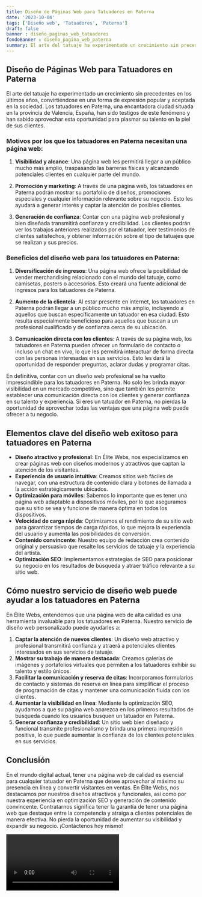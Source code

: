 ```yaml
---
title: Diseño de Páginas Web para Tatuadores en Paterna
date: '2023-10-04'
tags: ['Diseño web', 'Tatuadores', 'Paterna']
draft: false
banner : diseño_paginas_web_tatuadores
fondoBanner : diseño_pagina_web_paterna
summary: El arte del tatuaje ha experimentado un crecimiento sin precedentes en los últimos años, convirtiéndose en una forma de expresión popular y aceptada en la sociedad. Los tatuadores en Paterna, una encantadora ciudad situada en la provincia de Valencia, España, han sido testigos de este fenómeno y han sabido aprovechar esta oportunidad para plasmar su talento en la piel de sus clientes.
---
```


## Diseño de Páginas Web para Tatuadores en Paterna

El arte del tatuaje ha experimentado un crecimiento sin precedentes en los últimos años, convirtiéndose en una forma de expresión popular y aceptada en la sociedad. Los tatuadores en Paterna, una encantadora ciudad situada en la provincia de Valencia, España, han sido testigos de este fenómeno y han sabido aprovechar esta oportunidad para plasmar su talento en la piel de sus clientes.

### Motivos por los que los tatuadores en Paterna necesitan una página web:

1. **Visibilidad y alcance**: Una página web les permitirá llegar a un público mucho más amplio, traspasando las barreras físicas y alcanzando potenciales clientes en cualquier parte del mundo.

2. **Promoción y marketing**: A través de una página web, los tatuadores en Paterna podrán mostrar su portafolio de diseños, promociones especiales y cualquier información relevante sobre su negocio. Esto les ayudará a generar interés y captar la atención de posibles clientes.

3. **Generación de confianza**: Contar con una página web profesional y bien diseñada transmitirá confianza y credibilidad. Los clientes podrán ver los trabajos anteriores realizados por el tatuador, leer testimonios de clientes satisfechos, y obtener información sobre el tipo de tatuajes que se realizan y sus precios.

### Beneficios del diseño web para los tatuadores en Paterna:

1. **Diversificación de ingresos**: Una página web ofrece la posibilidad de vender merchandising relacionado con el mundo del tatuaje, como camisetas, posters o accesorios. Esto creará una fuente adicional de ingresos para los tatuadores de Paterna.

2. **Aumento de la clientela**: Al estar presente en internet, los tatuadores en Paterna podrán llegar a un público mucho más amplio, incluyendo a aquellos que buscan específicamente un tatuador en esa ciudad. Esto resulta especialmente beneficioso para aquellos que buscan a un profesional cualificado y de confianza cerca de su ubicación.

3. **Comunicación directa con los clientes**: A través de su página web, los tatuadores en Paterna pueden ofrecer un formulario de contacto o incluso un chat en vivo, lo que les permitirá interactuar de forma directa con las personas interesadas en sus servicios. Esto les dará la oportunidad de responder preguntas, aclarar dudas y programar citas.

En definitiva, contar con un diseño web profesional se ha vuelto imprescindible para los tatuadores en Paterna. No solo les brinda mayor visibilidad en un mercado competitivo, sino que también les permite establecer una comunicación directa con los clientes y generar confianza en su talento y experiencia. Si eres un tatuador en Paterna, no pierdas la oportunidad de aprovechar todas las ventajas que una página web puede ofrecer a tu negocio.

<GifSeo />

<Cta />

## Elementos clave del diseño web exitoso para tatuadores en Paterna

- **Diseño atractivo y profesional**: En Élite Webs, nos especializamos en crear páginas web con diseños modernos y atractivos que captan la atención de los visitantes.
- **Experiencia de usuario intuitiva**: Creamos sitios web fáciles de navegar, con una estructura de contenido clara y botones de llamada a la acción estratégicamente ubicados.
- **Optimización para móviles**: Sabemos lo importante que es tener una página web adaptable a dispositivos móviles, por lo que aseguramos que su sitio se vea y funcione de manera óptima en todos los dispositivos.
- **Velocidad de carga rápida**: Optimizamos el rendimiento de su sitio web para garantizar tiempos de carga rápidos, lo que mejora la experiencia del usuario y aumenta las posibilidades de conversión.
- **Contenido convincente**: Nuestro equipo de redacción crea contenido original y persuasivo que resalte los servicios de tatuaje y la experiencia del artista.
- **Optimización SEO**: Implementamos estrategias de SEO para posicionar su negocio en los resultados de búsqueda y atraer tráfico relevante a su sitio web.

## Cómo nuestro servicio de diseño web puede ayudar a los tatuadores en Paterna

En Élite Webs, entendemos que una página web de alta calidad es una herramienta invaluable para los tatuadores en Paterna. Nuestro servicio de diseño web personalizado puede ayudarles a:

1. **Captar la atención de nuevos clientes**: Un diseño web atractivo y profesional transmitirá confianza y atraerá a potenciales clientes interesados en sus servicios de tatuaje.
2. **Mostrar su trabajo de manera destacada**: Creamos galerías de imágenes y portafolios virtuales que permiten a los tatuadores exhibir su talento y estilo únicos.
3. **Facilitar la comunicación y reserva de citas**: Incorporamos formularios de contacto y sistemas de reserva en línea para simplificar el proceso de programación de citas y mantener una comunicación fluida con los clientes.
4. **Aumentar la visibilidad en línea**: Mediante la optimización SEO, ayudamos a que su página web aparezca en los primeros resultados de búsqueda cuando los usuarios busquen un tatuador en Paterna.
5. **Generar confianza y credibilidad**: Un sitio web bien diseñado y funcional transmite profesionalismo y brinda una primera impresión positiva, lo que puede aumentar la confianza de los clientes potenciales en sus servicios.

## Conclusión

En el mundo digital actual, tener una página web de calidad es esencial para cualquier tatuador en Paterna que desee aprovechar al máximo su presencia en línea y convertir visitantes en ventas. En Élite Webs, nos destacamos por nuestros diseños atractivos y funcionales, así como por nuestra experiencia en optimización SEO y generación de contenido convincente. Contratarnos significa tener la garantía de tener una página web que destaque entre la competencia y atraiga a clientes potenciales de manera efectiva. No pierda la oportunidad de aumentar su visibilidad y expandir su negocio. ¡Contáctenos hoy mismo!


<Video />

<CtaBot job='Tatuadores' city='Paterna'/>

<Gmaps query='Paterna+españa+maps' />